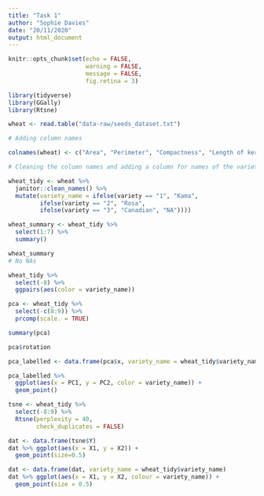 ```yaml
---
title: "Task 1"
author: "Sophie Davies"
date: "20/11/2020"
output: html_document
---
```


```r
knitr::opts_chunk$set(echo = FALSE, 
                      warning = FALSE,
                      message = FALSE,
                      fig.retina = 3)
```

```r
library(tidyverse)
library(GGally)
library(Rtsne)
```

<!-- Workshop Task Description -->

<!-- The Wheat Seeds Dataset contains measurements of seed kernels from different varieties of wheat: Kama (1), Rosa (2) and Canadian (3). High quality visualization of the internal kernel structure was detected using a soft X-ray technique and 7 measurements were taken which are in this order in the file: -->

<!-- Area. -->
<!-- Perimeter. -->
<!-- Compactness -->
<!-- Length of kernel. -->
<!-- Width of kernel. -->
<!-- Asymmetry coefficient. -->
<!-- Length of kernel groove. -->
<!-- Investigate whether these variables might be useful to classifiy the species. -->

```r
wheat <- read.table("data-raw/seeds_dataset.txt") 
```

```r
# Adding column names

colnames(wheat) <- c("Area", "Perimeter", "Compactness", "Length of kernel", "Width of kernel", "Asymmetry coefficient", "Length of kernel groove", "Variety")

# Cleaning the column names and adding a column for names of the variety

wheat_tidy <- wheat %>%
  janitor::clean_names() %>%
  mutate(variety_name = ifelse(variety == "1", "Kama",
         ifelse(variety == "2", "Rosa",
         ifelse(variety == "3", "Canadian", "NA"))))

```

```r

wheat_summary <- wheat_tidy %>%
  select(1:7) %>%
  summary()

wheat_summary 
# No NAs

wheat_tidy %>%
  select(-8) %>%
  ggpairs(aes(color = variety_name))

```
```r

pca <- wheat_tidy %>%
  select(-c(8:9)) %>%
  prcomp(scale. = TRUE)

summary(pca)

pca$rotation

pca_labelled <- data.frame(pca$x, variety_name = wheat_tidy$variety_name)

pca_labelled %>% 
  ggplot(aes(x = PC1, y = PC2, color = variety_name)) +
  geom_point()

```

```r
tsne <- wheat_tidy %>% 
  select(-8:9) %>%
  Rtsne(perplexity = 40,
        check_duplicates = FALSE)

dat <- data.frame(tsne$Y)
dat %>% ggplot(aes(x = X1, y = X2)) +
  geom_point(size=0.5)

dat <- data.frame(dat, variety_name = wheat_tidy$variety_name)
dat %>% ggplot(aes(x = X1, y = X2, colour = variety_name)) +
  geom_point(size = 0.5)
```